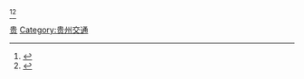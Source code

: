 {{Catnav|頁面分類|各種主題的頁面分類|按國家分類|各國交通|中国交通|中国铁路|中国各省铁路}}
{{Catnav|頁面分類|各種主題的頁面分類|依中国各省来作的分类|中國各省交通|贵州交通}}
<ref>{{Cite book|title=贵阳铁路分局志|last=|first=|publisher=中国铁道出版社|year=2000-05|isbn=7-113-03690-2|location=|pages=|url=http://www.wanfangdata.com.cn/local/toCatalog.do?gazetteers_id=FZ011467|accessdate=2019-04-26}}</ref><ref name="gzr">{{cite book|author=贵州省地方志编纂委员会|title=贵州省志•铁道志|publisher=方志出版社|year=1997|url=http://222.85.132.136:8030/book/bookInfo.aspx?EN=gz&book_id=01152500_279|isbn=7801221923|first=|location=|pages=}}</ref>
[[Category:中国各省铁路|贵]]
[[Category:贵州交通|Category:贵州交通]]